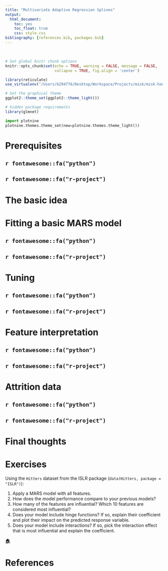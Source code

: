 ```yaml
---
title: "Multivariate Adaptive Regression Splines"
output:
  html_document:
    toc: yes
    toc_float: true
    css: style.css
bibliography: [references.bib, packages.bib]
---
```


<br>

```r

# Set global knitr chunk options
knitr::opts_chunk$set(echo = TRUE, warning = FALSE, message = FALSE, 
                      collapse = TRUE, fig.align = 'center')

library(reticulate)
use_virtualenv("/Users/b294776/Desktop/Workspace/Projects/misk/misk-homl/venv", required = TRUE)

# Set the graphical theme
ggplot2::theme_set(ggplot2::theme_light())

# hidden package requirements
library(glmnet)
```

```python
import plotnine
plotnine.themes.theme_set(new=plotnine.themes.theme_light())
```

# Prerequisites {.tabset}


## `r fontawesome::fa("python")` 


## `r fontawesome::fa("r-project")` 



# The basic idea



# Fitting a basic MARS model {.tabset}


## `r fontawesome::fa("python")` 


## `r fontawesome::fa("r-project")` 



# Tuning {.tabset}


## `r fontawesome::fa("python")` 


## `r fontawesome::fa("r-project")` 


# Feature interpretation {.tabset}


## `r fontawesome::fa("python")` 


## `r fontawesome::fa("r-project")` 



# Attrition data {.tabset}


## `r fontawesome::fa("python")` 


## `r fontawesome::fa("r-project")` 



# Final thoughts



# Exercises

Using the `Hitters` dataset from the ISLR package (`data(Hitters, package = "ISLR")`):

1. Apply a MARS model with all features.
2. How does the model performance compare to your previous models?
3. How many of the features are influential? Which 10 features are considered most influential?
4. Does your model include hinge functions? If so, explain their coefficient and plot their impact on the predicted response variable.
5. Does your model include interactions? If so, pick the interaction effect that is most influential and explain the coefficient.

[🏠](https://github.com/misk-data-science/misk-homl)

# References
